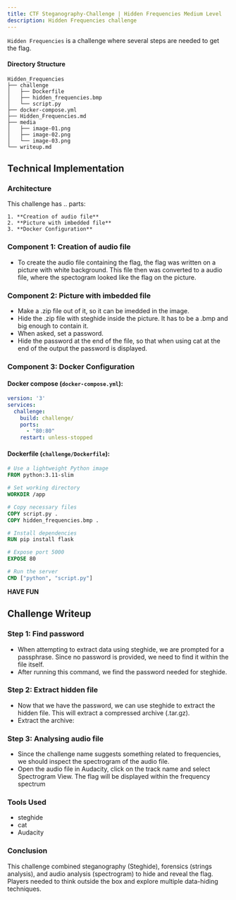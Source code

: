 ```yaml
---
title: CTF Steganography-Challenge | Hidden Frequencies Medium Level
description: Hidden Frequencies challenge
---
```


`Hidden Frequencies` is a challenge where several steps are needed to get the flag.

#### Directory Structure

```
Hidden_Frequencies
├── challenge
│   ├── Dockerfile
│   ├── hidden_frequencies.bmp
│   └── script.py
├── docker-compose.yml
├── Hidden_Frequencies.md
├── media
│   ├── image-01.png
│   ├── image-02.png
│   └── image-03.png
└── writeup.md
```

## Technical Implementation

### Architecture

This challenge has .. parts:

    1. **Creation of audio file**
    2. **Picture with imbedded file**
    3. **Docker Configuration**

### Component 1: Creation of audio file

- To create the audio file containing the flag, the flag was written on a picture with white background. This file then was converted to a audio file, where the spectogram looked like the flag on the picture.

### Component 2: Picture with imbedded file

- Make a .zip file out of it, so it can be imedded in the image.
- Hide the .zip file with steghide inside the picture. It has to be a .bmp and big enough to contain it.
- When asked, set a password.
- Hide the password at the end of the file, so that when using cat at the end of the output the password is displayed.

### Component 3: Docker Configuration

#### Docker compose (`docker-compose.yml`):
```yml
version: '3'
services:
  challenge:
    build: challenge/
    ports:
      - "80:80"
    restart: unless-stopped
```

#### Dockerfile (`challenge/Dockerfile`):
```dockerfile
# Use a lightweight Python image
FROM python:3.11-slim

# Set working directory
WORKDIR /app

# Copy necessary files
COPY script.py .
COPY hidden_frequencies.bmp .

# Install dependencies
RUN pip install flask

# Expose port 5000
EXPOSE 80

# Run the server
CMD ["python", "script.py"]
```

**HAVE FUN**

## Challenge Writeup

### Step 1: Find password

- When attempting to extract data using steghide, we are prompted for a passphrase. Since no password is provided, we need to find it within the file itself.
- After running this command, we find the password needed for steghide.

### Step 2: Extract hidden file

- Now that we have the password, we can use steghide to extract the hidden file. This will extract a compressed archive (.tar.gz).
- Extract the archive:

### Step 3: Analysing audio file

- Since the challenge name suggests something related to frequencies, we should inspect the spectrogram of the audio file.
- Open the audio file in Audacity, click on the track name and select Spectrogram View. The flag will be displayed within the frequency spectrum

### Tools Used

* steghide
* cat
* Audacity

### Conclusion

This challenge combined steganography (Steghide), forensics (strings analysis), and audio analysis (spectrogram) to hide and reveal the flag. Players needed to think outside the box and explore multiple data-hiding techniques.